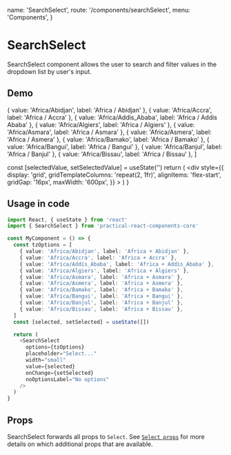   name: 'SearchSelect',
  route: '/components/searchSelect',
  menu: 'Components',
}


# SearchSelect

SearchSelect component allows the user to search and filter values in the dropdown list
by user's input.

## Demo

  { value: 'Africa/Abidjan', label: 'Africa / Abidjan' },
  { value: 'Africa/Accra', label: 'Africa / Accra' },
  { value: 'Africa/Addis_Ababa', label: 'Africa / Addis Ababa' },
  { value: 'Africa/Algiers', label: 'Africa / Algiers' },
  { value: 'Africa/Asmara', label: 'Africa / Asmara' },
  { value: 'Africa/Asmera', label: 'Africa / Asmera' },
  { value: 'Africa/Bamako', label: 'Africa / Bamako' },
  { value: 'Africa/Bangui', label: 'Africa / Bangui' },
  { value: 'Africa/Banjul', label: 'Africa / Banjul' },
  { value: 'Africa/Bissau', label: 'Africa / Bissau' },
]

  const [selectedValue, setSelectedValue] = useState('')
  return (
    <div
      style={{
        display: 'grid',
        gridTemplateColumns: 'repeat(2, 1fr)',
        alignItems: 'flex-start',
        gridGap: '16px',
        maxWidth: '600px',
      }}
    >
      <SearchSelectField
        label="Default: Filled variant"
        options={tzOptions}
        placeholder="Select..."
        width="medium"
        value={selectedValue}
        onChange={setSelectedValue}
        noOptionsLabel="No options"
      />
      <SearchSelectField
        label="Framed variant (with check icon as marker)"
        options={tzOptions}
        placeholder="Select..."
        width="medium"
        variant="framed"
        value={selectedValue}
        onChange={setSelectedValue}
        noOptionsLabel="No options"
        selectMarker="check"
      />
      <SearchSelectField
        label="Transparent variant"
        options={tzOptions}
        placeholder="Select..."
        width="medium"
        variant="transparent"
        value={selectedValue}
        onChange={setSelectedValue}
        noOptionsLabel="No options"
      />
    </div>
  )
}

<DemoComponent />

## Usage in code

```typescript
import React, { useState } from 'react'
import { SearchSelect } from 'practical-react-components-core'

const MyComponent = () => {
  const tzOptions = [
    { value: 'Africa/Abidjan', label: 'Africa + Abidjan' },
    { value: 'Africa/Accra', label: 'Africa + Accra' },
    { value: 'Africa/Addis_Ababa', label: 'Africa + Addis_Ababa' },
    { value: 'Africa/Algiers', label: 'Africa + Algiers' },
    { value: 'Africa/Asmara', label: 'Africa + Asmara' },
    { value: 'Africa/Asmera', label: 'Africa + Asmera' },
    { value: 'Africa/Bamako', label: 'Africa + Bamako' },
    { value: 'Africa/Bangui', label: 'Africa + Bangui' },
    { value: 'Africa/Banjul', label: 'Africa + Banjul' },
    { value: 'Africa/Bissau', label: 'Africa + Bissau' },
  ]
  const [selected, setSelected] = useState([])

  return (
    <SearchSelect
      options={tzOptions}
      placeholder="Select..."
      width="small"
      value={selected}
      onChange={setSelected}
      noOptionsLabel="No options"
    />
  )
}
```

## Props

SearchSelect forwards all props to `Select`.
See [`Select props`](#components/select)
for more details on which additional props that are available.

<Props of="SearchSelect" />
